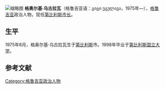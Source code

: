 [[File:Gigi_Ugulava_toasts_the_construction_of_the_new_USAID_building_(May_31,_2007)-2.jpg|缩略图]]
'''格奥尔基·乌古拉瓦'''（格鲁吉亚语：გიგი უგულავა，1975年—），[[格鲁吉亚|格鲁吉亚]]政治人物，现任[[第比利斯市长|第比利斯市长]]。

== 生平 ==
1975年8月，格奥尔基·乌古拉瓦生于[[第比利斯|第比利斯]]市。1998年毕业于[[第比利斯国立大学|第比利斯国立大学]]。

== 参考文献 ==
{{reflist}}

[[Category:格鲁吉亚政治人物|Category:格鲁吉亚政治人物]]
{{欧洲政治人物小作品}}